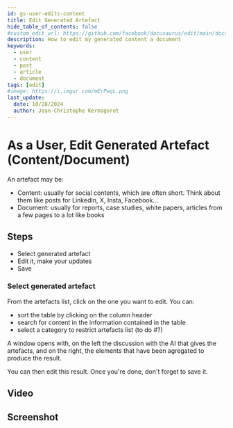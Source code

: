 ```yaml
---
id: gs-user-edits-content
title: Edit Generated Artefact
hide_table_of_contents: false
#custom_edit_url: https://github.com/facebook/docusaurus/edit/main/docs/api-doc-markdown.md
description: How to edit my generated content a document
keywords:
  - user
  - content
  - post
  - article
  - document
tags: [edit]
#image: https://i.imgur.com/mErPwqL.png
last_update:
  date: 10/28/2024
  author: Jean-Christophe Kermagoret
---
```


# As a User, Edit Generated Artefact (Content/Document)

An artefact may be:
* Content: usually for social contents, which are often short. Think about them like posts for LinkedIn, X, Insta, Facebook...
* Document: usually for reports, case studies, white papers, articles from a few pages to a lot like books

## Steps

* Select generated artefact
* Edit it, make your updates
* Save

### Select generated artefact

From the artefacts list, click on the one you want to edit. You can:
* sort the table by clicking on the column header
* search for content in the information contained in the table
* select a category to restrict artefacts list (to do #?)

A window opens with, on the left the discussion with the AI that gives the artefacts, and on the right, the elements that have been agregated to produce the result.

You can then edit this result. Once you're done, don't forget to save it.

## Video


## Screenshot

